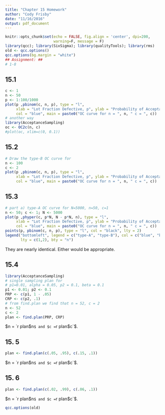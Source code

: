 ```yaml
---
title: "Chapter 15 Homework"
author: "Cody Frisby"
date: "11/16/2016"
output: pdf_document
---
```


```r
knitr::opts_chunk$set(echo = FALSE, fig.align = 'center', dpi=200, 
                      warning=F, message = F)
library(qcc); library(SixSigma); library(qualityTools); library(rms)
old <- qcc.options()
qcc.options(bg.margin = "white")
## Assignment: ##
# 1-8
```

## 15.1  

```r
c <- 1
n <- 50
p <- 1:100/1000
plot(p ,pbinom(c, n, p), type = "l",
     xlab = "Lot Fraction Defective, p", ylab = "Probability of Acceptance, Pa",
     col = "blue", main = paste0("OC curve for n = ", n, " c = ", c))
# another way
library(AcceptanceSampling)
oc <- OC2c(n, c)
#plot(oc, xlim=c(0, 0.1))
```


## 15.2 

```r
# Draw the type-B OC curve for 
n <- 100
c <- 2
plot(p ,pbinom(c, n, p), type = "l",
     xlab = "Lot Fraction Defective, p", ylab = "Probability of Acceptance, Pa",
     col = "blue", main = paste0("OC curve for n = ", n, " c = ", c))
```

## 15.3 

```r
# part a) type-A OC curve for N=5000, n=50, c=1
n <- 50; c <- 1; N <- 5000
plot(p ,phyper(c, p*N, N - p*N, n), type = "l",
     xlab = "Lot Fraction Defective, p", ylab = "Probability of Acceptance, Pa",
     col = "blue", main = paste0("OC curve for n = ", n, " c = ", c))
points(p, pbinom(c, n, p), type = "l", col = "black", lty = 2)
legend("bottomleft", legend = c("type-A", "type-B"), col = c("blue", "black"),
       lty = c(1,2), bty = "n")
```

They are nearly identical.  Either would be appropriate.  


## 15.4  

```r
library(AcceptanceSampling)
# single sampling plan for
# p1=0.01, alpha = 0.05, p2 = 0.1, beta = 0.1
p1 <- 0.01; p2 <- 0.1
PRP <- c(p1, 1 - .05)
CRP <- c(p2, .1)
# from find.plan we find that n = 52, c = 2
n <- 52
c <- 2
plan <- find.plan(PRP, CRP)
```

$n = `r plan$n`$ and $c =  `r plan$c`$. 


## 15. 5 

```r
plan <- find.plan(c(.05, .95), c(.15, .1))
```

$n = `r plan$n`$ and $c =  `r plan$c`$.  


## 15. 6

```r
plan <- find.plan(c(.02, .99), c(.06, .1))
```

$n = `r plan$n`$ and $c =  `r plan$c`$. 


```r
qcc.options(old)
```

